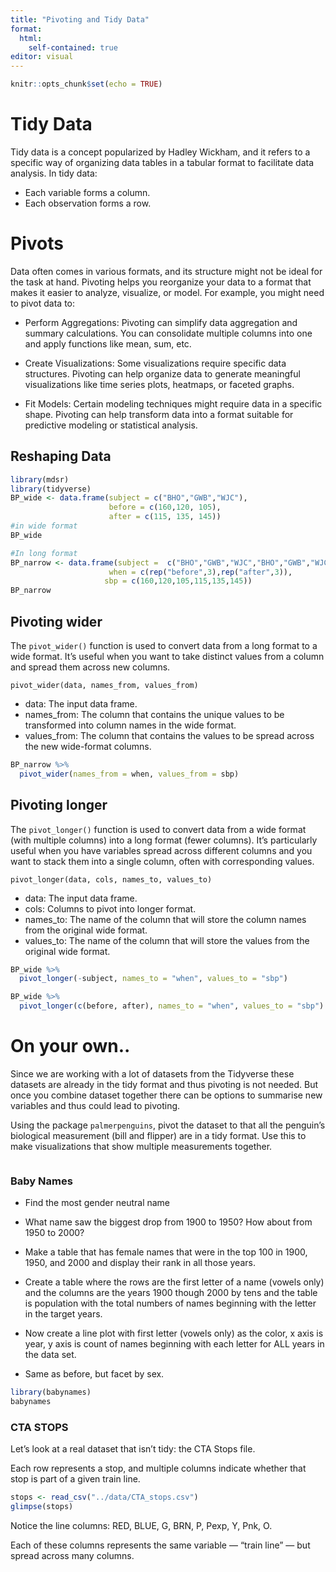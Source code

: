 ```yaml
---
title: "Pivoting and Tidy Data"
format:
  html:
    self-contained: true
editor: visual
---
```


```r
knitr::opts_chunk$set(echo = TRUE)
```

# Tidy Data

Tidy data is a concept popularized by Hadley Wickham, and it refers to a specific way of organizing data tables in a tabular format to facilitate data analysis. In tidy data:

-   Each variable forms a column.
-   Each observation forms a row.

# Pivots

Data often comes in various formats, and its structure might not be ideal for the task at hand. Pivoting helps you reorganize your data to a format that makes it easier to analyze, visualize, or model. For example, you might need to pivot data to:

-   Perform Aggregations: Pivoting can simplify data aggregation and summary calculations. You can consolidate multiple columns into one and apply functions like mean, sum, etc.

-   Create Visualizations: Some visualizations require specific data structures. Pivoting can help organize data to generate meaningful visualizations like time series plots, heatmaps, or faceted graphs.

-   Fit Models: Certain modeling techniques might require data in a specific shape. Pivoting can help transform data into a format suitable for predictive modeling or statistical analysis.

## Reshaping Data

```r
library(mdsr)
library(tidyverse)
BP_wide <- data.frame(subject = c("BHO","GWB","WJC"),
                      before = c(160,120, 105),
                      after = c(115, 135, 145))
#in wide format
BP_wide
```

```r
#In long format
BP_narrow <- data.frame(subject =  c("BHO","GWB","WJC","BHO","GWB","WJC"),
                      when = c(rep("before",3),rep("after",3)),
                     sbp = c(160,120,105,115,135,145))
BP_narrow                
```

## Pivoting wider

The `pivot_wider()` function is used to convert data from a long format to a wide format. It's useful when you want to take distinct values from a column and spread them across new columns.

```         
pivot_wider(data, names_from, values_from)
```

-   data: The input data frame.
-   names_from: The column that contains the unique values to be transformed into column names in the wide format.
-   values_from: The column that contains the values to be spread across the new wide-format columns.

```r
BP_narrow %>% 
  pivot_wider(names_from = when, values_from = sbp)
```

## Pivoting longer

The `pivot_longer()` function is used to convert data from a wide format (with multiple columns) into a long format (fewer columns). It's particularly useful when you have variables spread across different columns and you want to stack them into a single column, often with corresponding values.

```         
pivot_longer(data, cols, names_to, values_to)
```

-   data: The input data frame.
-   cols: Columns to pivot into longer format.
-   names_to: The name of the column that will store the column names from the original wide format.
-   values_to: The name of the column that will store the values from the original wide format.

```r
BP_wide %>% 
  pivot_longer(-subject, names_to = "when", values_to = "sbp")

BP_wide %>% 
  pivot_longer(c(before, after), names_to = "when", values_to = "sbp")
```

# On your own..

Since we are working with a lot of datasets from the Tidyverse these datasets are already in the tidy format and thus pivoting is not needed. But once you combine dataset together there can be options to summarise new variables and thus could lead to pivoting.

Using the package `palmerpenguins`, pivot the dataset to that all the penguin's biological measurement (bill and flipper) are in a tidy format. Use this to make visualizations that show multiple measurements together.

```r

```

### Baby Names

-   Find the most gender neutral name

-   What name saw the biggest drop from 1900 to 1950? How about from 1950 to 2000?

-   Make a table that has female names that were in the top 100 in 1900, 1950, and 2000 and display their rank in all those years.

-   Create a table where the rows are the first letter of a name (vowels only) and the columns are the years 1900 though 2000 by tens and the table is population with the total numbers of names beginning with the letter in the target years.

-   Now create a line plot with first letter (vowels only) as the color, x axis is year, y axis is count of names beginning with each letter for ALL years in the data set.

-   Same as before, but facet by sex.

```r
library(babynames)
babynames

```


### CTA STOPS

Let’s look at a real dataset that isn’t tidy: the CTA Stops file.

Each row represents a stop, and multiple columns indicate whether that stop is part of a given train line.

```r
stops <- read_csv("../data/CTA_stops.csv")
glimpse(stops)

```


Notice the line columns: RED, BLUE, G, BRN, P, Pexp, Y, Pnk, O.

Each of these columns represents the same variable — “train line” — but spread across many columns.

